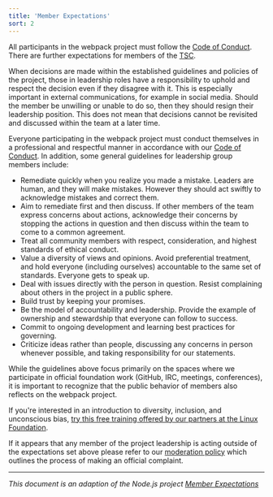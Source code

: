 ```yaml
---
title: 'Member Expectations'
sort: 2
---
```


All participants in the webpack project must follow the
[Code of Conduct][]. There are further expectations for members of the [TSC][].

When decisions are made within the established guidelines and policies of the
project, those in leadership roles have a responsibility to uphold and respect
the decision even if they disagree with it. This is especially important in
external communications, for example in social media. Should the member be
unwilling or unable to do so, then they should resign their leadership position.
This does not mean that decisions cannot be revisited and discussed within the
team at a later time.

Everyone participating in the webpack project must conduct themselves in
a professional and respectful manner in accordance with our
[Code of Conduct][]. In addition, some general guidelines for
leadership group members include:

- Remediate quickly when you realize you made a mistake. Leaders are human,
  and they will make mistakes. However they should act swiftly to
  acknowledge mistakes and correct them.
- Aim to remediate first and then discuss. If other members of the
  team express concerns about actions, acknowledge their concerns by
  stopping the actions in question and then discuss within the team
  to come to a common agreement.
- Treat all community members with respect, consideration, and highest
  standards of ethical conduct.
- Value a diversity of views and opinions. Avoid preferential
  treatment, and hold everyone (including ourselves) accountable to the same
  set of standards. Everyone gets to speak up.
- Deal with issues directly with the person in question. Resist complaining
  about others in the project in a public sphere.
- Build trust by keeping your promises.
- Be the model of accountability and leadership. Provide the example of
  ownership and stewardship that everyone can follow to success.
- Commit to ongoing development and learning best practices for governing.
- Criticize ideas rather than people, discussing any concerns in person
  whenever possible, and taking responsibility for our statements.

While the guidelines above focus primarily on the spaces where
we participate in official foundation work (GitHub, IRC, meetings,
conferences), it is important to recognize that the public behavior
of members also reflects on the webpack project.

If you're interested in an introduction to diversity, inclusion, and unconscious bias,
[try this free training offered by our partners at the Linux Foundation](https://training.linuxfoundation.org/linux-courses/open-source-compliance-courses/inclusive-speaker-orientation).

If it appears that any member of the project leadership is acting outside
of the expectations set above please refer to our [moderation policy](./MODERATION_POLICY.md)
which outlines the process of making an official complaint.

---

_This document is an adaption of the Node.js project [Member Expectations](https://github.com/nodejs/admin/blob/main/MemberExpectations.md)_

[Code of Conduct]: https://github.com/webpack/webpack/blob/main/CODE_OF_CONDUCT.md
[TSC]: ./CHARTER.md
